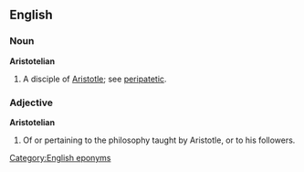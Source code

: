 ==English==
===Noun===
'''Aristotelian'''

#A disciple of [[Aristotle]]; see [[peripatetic]].

===Adjective===
'''Aristotelian'''

#Of or pertaining to the philosophy taught by Aristotle, or to his followers.

[[Category:English eponyms]]